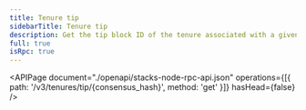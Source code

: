 ```yaml
---
title: Tenure tip
sidebarTitle: Tenure tip
description: Get the tip block ID of the tenure associated with a given consensus hash.
full: true
isRpc: true
---
```


<APIPage
  document="./openapi/stacks-node-rpc-api.json"
  operations={[{ path: '/v3/tenures/tip/{consensus_hash}', method: 'get' }]}
  hasHead={false}
/>